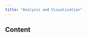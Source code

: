 ```yaml
---
title: "Analysis and Visualisation"
---
```


<link rel="stylesheet" href="styles.css" type="text/css">


## Content
